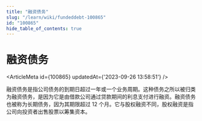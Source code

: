 ```yaml
---
title: "融资债务"
slug: "/learn/wiki/fundeddebt-100865"
id: "100865"
hide_table_of_contents: true
---
```



# 融资债务

<ArticleMeta id={100865} updatedAt={'2023-09-26 13:58:51'} />
<div className='border-solid border-b border-t-0 my-4 border-[var(--ifm-color-gray-300)]' />

融资债务是指公司债务的到期日超过一年或一个业务周期。这种债务之所以被归类为融资债务，是因为它是由借款公司通过贷款期间的利息支付进行融资。融资债务也被称为长期债务，因为其期限超过 12 个月。它与股权融资不同，股权融资是指公司向投资者出售股票以筹集资本。
